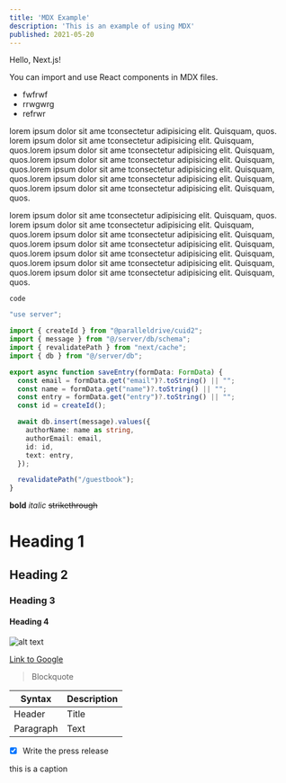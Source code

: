 ```yaml
---
title: 'MDX Example'
description: 'This is an example of using MDX'
published: 2021-05-20
---
```


Hello, Next.js!
 
You can import and use React components in MDX files.

- fwfrwf
- rrwgwrg
- refrwr

lorem ipsum dolor sit ame tconsectetur adipisicing elit. Quisquam, quos. lorem ipsum dolor sit ame tconsectetur adipisicing elit. Quisquam, quos.lorem ipsum dolor sit ame tconsectetur adipisicing elit. Quisquam, quos.lorem ipsum dolor sit ame tconsectetur adipisicing elit. Quisquam, quos.lorem ipsum dolor sit ame tconsectetur adipisicing elit. Quisquam, quos.lorem ipsum dolor sit ame tconsectetur adipisicing elit. Quisquam, quos.lorem ipsum dolor sit ame tconsectetur adipisicing elit. Quisquam, quos.

lorem ipsum dolor sit ame tconsectetur adipisicing elit. Quisquam, quos. lorem ipsum dolor sit ame tconsectetur adipisicing elit. Quisquam, quos.lorem ipsum dolor sit ame tconsectetur adipisicing elit. Quisquam, quos.lorem ipsum dolor sit ame tconsectetur adipisicing elit. Quisquam, quos.lorem ipsum dolor sit ame tconsectetur adipisicing elit. Quisquam, quos.lorem ipsum dolor sit ame tconsectetur adipisicing elit. Quisquam, quos.lorem ipsum dolor sit ame tconsectetur adipisicing elit. Quisquam, quos.

`code`

```ts
"use server";

import { createId } from "@paralleldrive/cuid2";
import { message } from "@/server/db/schema";
import { revalidatePath } from "next/cache";
import { db } from "@/server/db";

export async function saveEntry(formData: FormData) {
  const email = formData.get("email")?.toString() || "";
  const name = formData.get("name")?.toString() || "";
  const entry = formData.get("entry")?.toString() || "";
  const id = createId();

  await db.insert(message).values({
    authorName: name as string,
    authorEmail: email,
    id: id,
    text: entry,
  });

  revalidatePath("/guestbook");
}
```

**bold** *italic* ~~strikethrough~~

# Heading 1

## Heading 2

### Heading 3

#### Heading 4

![alt text](https://picsum.photos/seed/picsum/200/300 "Random Image")

[Link to Google](https://google.com)

> Blockquote

| Syntax | Description |
| ----------- | ----------- |
| Header | Title |
| Paragraph | Text |

- [x] Write the press release

this is a caption


